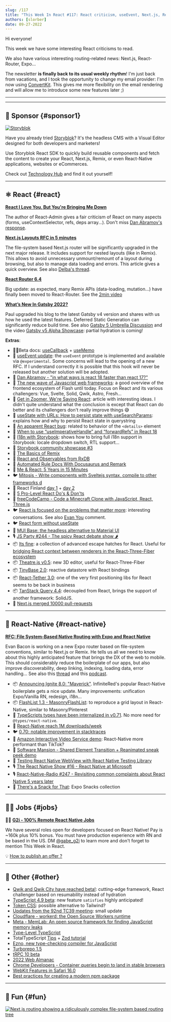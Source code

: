 ```yaml
---
slug: /117
title: "This Week In React #117: React criticism, useEvent, Next.js, Remix, Gatsby, Expo, Storybook, Ignite, React-Native, TypeScript, Qwik..."
authors: [slorber]
date: 09-27-2022
---
```


Hi everyone!

This week we have some interesting React criticisms to read.

We also have various interesting routing-related news: Next.js, React-Router, Expo...

The newsletter **is finally back to its usual weekly rhythm**! I'm just back from vacations, and I took the opportunity to change my email provider: I'm now using [ConvertKit](https://thisweekinreact.com/ck). This gives me more flexibility on the email rendering and will allow me to introduce some new features later ;)

<!-- truncate -->

---


<Support />

---

## 💸 Sponsor {#sponsor1}

[![Storyblok](/emails/issues/116/storyblok.png)](https://www.storyblok.com/?utm_source=thisweekinreact&utm_medium=display&utm_campaign=AWA_SPON_TWIREACT_TRA&utm_content=thisweekinreact_en)

Have you already tried [Storyblok](https://www.storyblok.com/?utm_source=thisweekinreact&utm_medium=display&utm_campaign=AWA_SPON_TWIREACT_TRA&utm_content=thisweekinreact_en)? It's the headless CMS with a Visual Editor designed for both developers and marketers!

Use Storyblok React SDK to quickly build reusable components and fetch the content to create your React, Next.js, Remix, or even React-Native applications, websites or eCommerces.

Check out [Technology Hub](https://www.storyblok.com/technologies?utm_source=thisweekinreact&utm_medium=display&utm_campaign=AWA_SPON_TWIREACT_TRA&utm_content=thisweekinreact_en) and find it out yourself!

---

## ⚛️ React {#react}

**[React I Love You, But You're Bringing Me Down](https://marmelab.com/blog/2022/09/20/react-i-love-you.html)**

The author of React-Admin gives a fair criticism of React on many aspects (forms, useContextSelector, refs, deps array...). Don't miss [Dan Abramov's response](https://twitter.com/dan_abramov/status/1572590212647391235).

**[Next.js Layouts RFC in 5 minutes](https://vercel.com/blog/next-js-layouts-rfc-in-5-minutes)**

The file-system based Next.js router will be significantly upgraded in the next major release. It includes support for nested layouts (like in Remix). This allows to avoid unnecessary unmount/remount of a layout during browsing, but also to manage data loading and errors. This article gives a quick overview. See also [Delba's thread](https://twitter.com/delba_oliveira/status/1568291558776274945).

**[React Router 6.4](https://remix.run/blog/react-router-v6.4)**

Big update: as expected, many Remix APIs (data-loading, mutation...) have finally been moved to React-Router. See the [2min video](https://www.youtube.com/watch?v=aX74DbFT5nI)

**[What’s New In Gatsby 2022?](https://www.smashingmagazine.com/2022/09/new-gatsby-2022/)**

Paul upgraded his blog to the latest Gatsby v4 version and shares with us how he used the latest features. Deferred Static Generation can significantly reduce build time. See also [Gatsby 5 Umbrella Discussion](https://github.com/gatsbyjs/gatsby/discussions/36609) and the video [Gatsby v5 Alpha Showcase](https://www.youtube.com/watch?v=C-WrnfUm33k): partial hydration is coming!

**Extras**:

- 🧑‍🎓Beta docs: [useCallback](https://twitter.com/dan_abramov/status/1570021510659579904) + [useMemo](https://twitter.com/dan_abramov/status/1568602727147520000)
- 💬 [useEvent update](https://github.com/reactjs/rfcs/pull/220#issuecomment-1259938816): the `useEvent` prototype is implemented and available via `@experimental`. Some concerns will lead to the opening of a new RFC. If I understand correctly it is possible that this hook will never be released but another solution will be adopted.
- 💬 [Dan Abramov - "in what ways is react 18 faster than react 17?"](https://www.reddit.com/r/reactjs/comments/xmr9tg/comment/ippsuin/)
- 📜 [The new wave of Javascript web frameworks](https://frontendmastery.com/posts/the-new-wave-of-javascript-web-frameworks/): a good overview of the frontend ecosystem of Flash until today. Focus on React and its various challengers: Vue, Svelte, Solid, Qwik, Astro, Fresh...
- 📜 [Get in Zoomer, We're Saving React](https://acko.net/blog/get-in-zoomer-we-re-saving-react/): article with interesting ideas. I didn't quite understand what the conclusion is except that React can do better and its challengers don't really improve things 😅
- 📜 [useState with URLs: How to persist state with useSearchParams](https://blog.logrocket.com/use-state-url-persist-state-usesearchparams/): explains how and why to persist React state in querystring
- 📜 [An apparent React bug](https://phelipetls.github.io/posts/surprising-react-bug/): related to behavior of the `<details>` element
- 📜 [When to use “useImperativeHandle” and “forwardRefs” in React 18](https://betterprogramming.pub/when-to-use-useimperativehandle-and-forwardrefs-in-react-18-89cce42b3309)
- 📜 [I18n with Storybook](https://storybook.js.org/blog/internationalize-components-with-storybook/): shows how to bring full i18n support in Storybook: locale dropdown switch, RTL support...
- 📜 [Storybook community showcase #3](https://storybook.js.org/blog/community-showcase-3/)
- 📜 [The Basics of Remix](https://css-tricks.com/the-basics-of-remix/)
- 📜 [React and Observables from RxDB](https://www.sabre.com/locations/poland/react-and-observables-from-rxdb/)
- 📜 [Automated Rule Docs With Docusaurus and Remark](https://typescript-eslint.io/blog/automated-rule-docs-with-docusaurus-and-remark/)
- 📜 [Me & React: 5 Years in 15 Minutes](https://valeriavg.dev/me-and-react-5-years-in-15-minutes)
- 🐦 [Mitosis - Write components with Sveltejs syntax, compile to other frameworks d](https://twitter.com/Steve8708/status/1573444026006585345)
- 🎥 React Finland [day 1](https://www.youtube.com/watch?v=zE8PDM_7xoQ) + [day 2](https://www.youtube.com/watch?v=rHjwZu0EmlQ)
- 🎥 [5 Pro-Level React Do's & Don'ts](https://www.youtube.com/watch?v=4FhJkX18fS8)
- 🎥 [freeCodeCamp - Code a Minecraft Clone with JavaScript, React, Three.js](https://www.youtube.com/watch?v=qpOZup_3P_A)
- 🐦 [React is focused on the problems that matter more](https://twitter.com/heyImMapleLeaf/status/1567960223759093760): interesting conversations. See also [Evan You](https://twitter.com/youyuxi/status/1569485243077529602) comment.
- 🐦 [React form without useState](https://twitter.com/DavidKPiano/status/1569361453928300545)
- 🚧 [MUI Base: the headless alternative to Material UI](https://twitter.com/MUI_hq/status/1570695041034731520)
- 🎙️ [JS Party #244 - The spicy React debate show 🌶️](https://changelog.com/jsparty/244)
- 📦 [Its fine](https://github.com/pmndrs/its-fine): a collection of advanced escape hatches for React. Useful for [bridging React context between renderers in the React-Three-Fiber ecosystem](https://twitter.com/0xca0a/status/1573064826339094528)
- 📦 [Theatre.js v0.5](https://www.theatrejs.com/blog/theatre-05-is-out): new 3D editor, useful for React-Three-Fiber
- 📦 [TinyBase 2.0](https://twitter.com/tinybasejs/status/1570864399728136193): reactive datastore with React bindings
- 📦 [React-Tether 3.0](https://github.com/danreeves/react-tether/releases/tag/v3.0.0): one of the very first positioning libs for React seems to be back in business
- 📦 [TanStack Query 4.4](https://github.com/TanStack/query/releases/tag/v4.4.0): decoupled from React, brings the support of another framework: SolidJS.
- 🥳️ [Next.js merged 10000 pull-requests](https://twitter.com/github/status/1574750716966498304)

<SubscribeFormEmbed />

---

## 📱 React-Native {#react-native}

**[RFC: File System-Based Native Routing with Expo and React Native](https://blog.expo.dev/rfc-file-system-based-routing-in-react-native-7a35474722a)**

Evan Bacon is working on a new Expo router based on file-system conventions, similar to Next.js or Remix. He tells us all we need to know about this highly anticipated feature that brings the DX of the web to mobile. This should considerably reduce the boilerplate of our apps, but also improve discoverability, deep linking, indexing, loading data, error handling... See also this [thread](https://twitter.com/Baconbrix/status/1574837248029331495) and this [podcast](https://podrocket.logrocket.com/expo-router).

- 📦 [Announcing Ignite 8.0: "Maverick"](https://shift.infinite.red/announcing-ignite-8-0-maverick-fbbdafbb738e). InfiniteRed's popular React-Native boilerplate gets a nice update. Many improvements: unification Expo/Vanilla RN, redesign, i18n...
- 📦 [FlashList 1.3 - MasonryFlashList](https://twitter.com/naqvitalha/status/1574416547426496513): to reproduce a grid layout in React-Native, similar to Masonry/Pinterest
- 🥳️ [TypeScripts types have been internalized in v0.71](https://twitter.com/thymikee/status/1572132314280300546). No more need for `@types/react-native`.
- 🥳️ [React-Native reach 1M downloads/week](https://twitter.com/thymikee/status/1574441040626552832)
- 🐦 [0.70: notable improvement in stacktraces](https://twitter.com/thymikee/status/1568257655323475972)
- 🎨 [Amazon Interactive Video Service demo](https://twitter.com/nightstomp/status/1572576326934208513): React-Native more performant than TikTok?
- 🎨 [Software Mansion - Shared Element Transition + Reanimated sneak peek demo](https://twitter.com/swmansion/status/1572246971829608449)
- 📜 [Testing React Native WebView with React Native Testing Library](https://coolsoftware.dev/testing-react-native-webview-with-react-native-testing-library/)
- 🎙 [The React Native Show #16 - React Native at Microsoft](https://www.callstack.com/podcasts/react-native-at-microsoft-ep-16)
- 🎙 [React-Native-Radio #247 - Revisiting common complaints about React Native 5 years later](https://reactnativeradio.com/episodes/rnr-247-revisiting-common-complaints-about-react-native-5-years-later-interview-with-hodeem)
- 🔗️ [There's a Snack for That](https://www.snackforthat.com/): Expo Snacks collection

---

## 🧑‍💻 Jobs {#jobs}

🧑‍💼 [**G2i - 100% Remote React Native Jobs**](https://twitter.com/gabe_g2i/status/1563204813881425926?s=20&t=ArRLC77BpRwXXCdx8fnUqw)

We have several roles open for developers focused on React Native! Pay is ~160k plus 10% bonus. You must have production experience with RN and be based in the US. DM [@gabe_g2i](https://twitter.com/gabe_g2i) to learn more and don't forget to mention This Week in React.

💡 [How to publish an offer ?](https://thisweekinreact.com/sponsor)

---

## 🔀 Other {#other}

- [Qwik and Qwik City have reached beta!](https://www.builder.io/blog/qwik-and-qwik-city-have-reached-beta): cutting-edge framework, React challenger based on resumability instead of hydration
- [TypeScript 4.9 beta](https://devblogs.microsoft.com/typescript/announcing-typescript-4-9-beta/): new feature `satisfies` highly anticipated!
- [Token CSS](https://twitter.com/tokencss/status/1571823928187633664): possible alternative to Tailwind?
- [Updates from the 92nd TC39 meeting](https://dev.to/hemanth/updates-from-the-92nd-tc39-meeting-5fi6): small update
- [Cloudflare - workerd: the Open Source Workers runtime](https://blog.cloudflare.com/workerd-open-source-workers-runtime/)
- [Meta - MemLab: An open source framework for finding JavaScript memory leaks](https://engineering.fb.com/2022/09/12/open-source/memlab/)
- [Type-Level TypeScript](https://type-level-typescript.com/)
- TotalTypeScript [Tips](https://www.totaltypescript.com/tips) + [Zod tutorial](https://www.totaltypescript.com/tutorials/zod)
- [Ezno, new type-checking compiler for JavaScript](https://twitter.com/robpalmer2/status/1573244310644199425)
- [Turborepo 1.5](https://twitter.com/turborepo/status/1573017581459488769)
- [tRPC 10 beta](https://twitter.com/alexdotjs/status/1571807618254905344)
- [2022 Web Almanac](https://almanac.httparchive.org/en/2022/)
- [Chrome Developers - Container queries begin to land in stable browsers](https://developer.chrome.com/blog/cq-polyfill/)
- [WebKit Features in Safari 16.0](https://webkit.org/blog/13152/webkit-features-in-safari-16-0/)
- [Best practices for creating a modern npm package](https://snyk.io/blog/best-practices-create-modern-npm-package/)

---

## 🤭 Fun {#fun}

[![Next.js routing showing a ridiculously complex file-system based routing tree](/emails/issues/117/meme.png)](https://twitter.com/thekitze/status/1568300470107783168)
